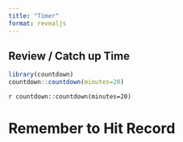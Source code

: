 ```yaml
---
title: "Timer"
format: revealjs
---
```


## Review / Catch up Time

```r
library(countdown)
countdown::countdown(minutes=20)
```

`r countdown::countdown(minutes=20)`

# Remember to Hit Record